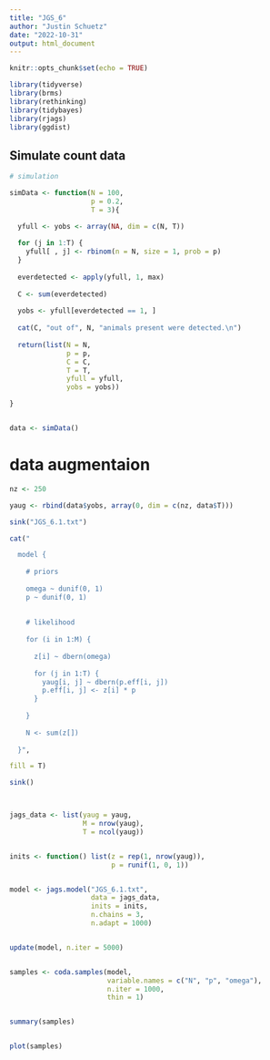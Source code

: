```yaml
---
title: "JGS_6"
author: "Justin Schuetz"
date: "2022-10-31"
output: html_document
---
```


```r

knitr::opts_chunk$set(echo = TRUE)

```

```r

library(tidyverse)
library(brms)
library(rethinking)
library(tidybayes)
library(rjags)
library(ggdist)

```

## Simulate count data 

```r

# simulation

simData <- function(N = 100,
                    p = 0.2,
                    T = 3){

  yfull <- yobs <- array(NA, dim = c(N, T))
  
  for (j in 1:T) {
    yfull[ , j] <- rbinom(n = N, size = 1, prob = p)
  }
  
  everdetected <- apply(yfull, 1, max)
  
  C <- sum(everdetected)
  
  yobs <- yfull[everdetected == 1, ]
  
  cat(C, "out of", N, "animals present were detected.\n")
  
  return(list(N = N,
              p = p,
              C = C,
              T = T,
              yfull = yfull,
              yobs = yobs))

}


data <- simData()

```

# data augmentaion

```r

nz <- 250

yaug <- rbind(data$yobs, array(0, dim = c(nz, data$T)))

sink("JGS_6.1.txt")

cat("

  model {
    
    # priors
      
    omega ~ dunif(0, 1)
    p ~ dunif(0, 1)
      
      
    # likelihood
      
    for (i in 1:M) {
        
      z[i] ~ dbern(omega)
        
      for (j in 1:T) {
        yaug[i, j] ~ dbern(p.eff[i, j])
        p.eff[i, j] <- z[i] * p
      }
        
    }
      
    N <- sum(z[])
  
  }",

fill = T)

sink()



jags_data <- list(yaug = yaug, 
                  M = nrow(yaug), 
                  T = ncol(yaug))


inits <- function() list(z = rep(1, nrow(yaug)),
                         p = runif(1, 0, 1))


model <- jags.model("JGS_6.1.txt", 
                    data = jags_data, 
                    inits = inits, 
                    n.chains = 3,
                    n.adapt = 1000)


update(model, n.iter = 5000)


samples <- coda.samples(model, 
                        variable.names = c("N", "p", "omega"),
                        n.iter = 1000,
                        thin = 1)


summary(samples)


plot(samples)


  

```

